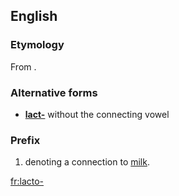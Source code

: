 ==English==

===Etymology===
From {{etyl|la}} {{term|lac|lang=la||milk}}.

===Alternative forms===
* '''[[lact-]]''' without the connecting  vowel

===Prefix===
{{infl|en|prefix}} 

# denoting a connection to [[milk]].

[[fr:lacto-]]